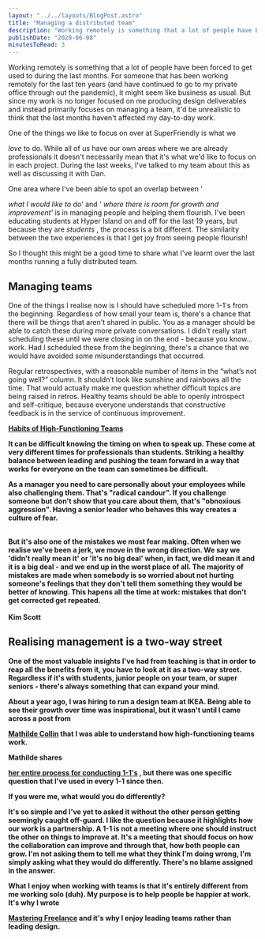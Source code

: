 ```yaml
---
layout: "../../layouts/BlogPost.astro"
title: "Managing a distributed team"
description: "Working remotely is something that a lot of people have been forced to get used to during the last months. For someone that has been working remotely for the last ten years (and have continued to go to my private office through out the pandemic), it might seem like business as usual. But since my work is no longer focused on me producing design deliverables and instead primarily focuses on managing a team, it'd be unrealistic to think that the last months haven't affected my day-to-day work.\n\n\nO"
publishDate: "2020-06-08"
minutesToRead: 3
---
```


<p>Working remotely is something that a lot of people have been forced to get used to during the last months. For someone that has been working remotely for the last ten years (and have continued to go to my private office through out the pandemic), it might seem like business as usual. But since my work is no longer focused on me producing design deliverables and instead primarily focuses on managing a team, it'd be unrealistic to think that the last months haven't affected my day-to-day work.</p>
<p>One of the things we like to focus on over at SuperFriendly is what we </p>
<em>love</em>
 to do. While all of us have our own areas where we are already professionals it doesn't necessarily mean that it's what we'd like to focus on in each project. During the last weeks, I've talked to my team about this as well as discussing it with Dan.</p>
<p>One area where I've been able to spot an overlap between ' </p>
<em>what I would like to do'</em>
 and ' 
<em>where there is room for growth and improvement'</e>
</em>
 is in managing people and helping them flourish. I've been educating students at Hyper Island on and off for the last 19 years, but because they are 
<em>students</e>
</em>
 , the process is a bit different. The similarity between the two experiences is that I get joy from seeing people flourish!</p>
<p>So I thought this might be a good time to share what I've learnt over the last months running a fully distributed team.</p>
<h2 id="managing-teams">Managing teams</h>
</h2>
<p>One of the things I realise now is I should have scheduled more 1-1's from the beginning. Regardless of how small your team is, there's a chance that there will be things that aren't shared in public. You as a manager should be able to catch these during more private conversations. I didn't really start scheduling these until we were closing in on the end - because you know... work. Had I scheduled these from the beginning, there's a chance that we would have avoided some misunderstandings that occurred.</p>
<div class="blockquote">
</div>
<div>
<p>Regular retrospectives, with a reasonable number of items in the “what’s not going well?” column. It shouldn’t look like sunshine and rainbows all the time. That would actually make me question whether difficult topics are being raised in retros. Healthy teams should be able to openly introspect and self-critique, because everyone understands that constructive feedback is in the service of continuous improvement. </p>
<strong>
<a href="https://deniseyu.io/2020/05/23/habits-of-high-performing-teams.html?ref="antonsten".com">Habits of High-Functioning Teams </a>
</div>
<p>It can be difficult knowing the timing on when to speak up. These come at very different times for professionals than students. Striking a healthy balance between leading and pushing the team forward in a way that works for everyone on the team can sometimes be difficult.</p>
<div class="blockquote">
</div>
<div>
<p>As a manager you need to care personally about your employees while also challenging them. That's "radical candour". If you challenge someone but don't show that you care about them, that's "obnoxious aggression". Having a senior leader who behaves this way creates a culture of fear. </p>
<br> But it's also one of the mistakes we most fear making. Often when we realise we've been a jerk, we move in the wrong direction. We say we 'didn't really mean it' or 'it's no big deal' when, in fact, we did mean it and it is a big deal - and we end up in the worst place of all. The majority of mistakes are made when somebody is so worried about not hurting someone's feelings that they don't tell them something they would be better of knowing. This hapens all the time at work: mistakes that don't get corrected get repeated. 
<br>
</br>
<strong>Kim Scott 
<h2 id="realising-management-is-a-two-way-street">Realising management is a two-way street</h>
</h2>
<p>One of the most valuable insights I've had from teaching is that in order to reap all the benefits from it, you have to look at it as a two-way street. Regardless if it's with students, junior people on your team, or super seniors - there's always something that can expand your mind.</p>
<p>About a year ago, I was hiring to run a design team at IKEA. Being able to see their growth over time was inspirational, but it wasn't until I came across a post from </p>
<a href="https://twitter.com/collinmathilde?ref_src="twsrc"%5Egoogle%7Ctwcamp%5Eserp%7Ctwgr%5Eauthor&ref="antonsten".com">Mathilde Collin</a>
 that I was able to understand how high-functioning teams work.</p>
<p>Mathilde shares </p>
<a href="https://medium.com/swlh/one-on-ones-are-my-most-valuable-meetings-heres-how-i-run-them-d9ae7c64dade?ref="antonsten".com">her entire process for conducting 1-1's</a>
 , but there was one specific question that I've used in every 1-1 since then.</p>
<div class="blockquote">
</div>
<div>
<p>If you were me, what would you do differently? </p>
</div>
<p>It's so simple and I've yet to asked it without the other person getting seemingly caught off-guard. I like the question because it highlights how our work is a partnership. A 1-1 is not a meeting where one should instruct the other on things to improve at. It's a meeting that should focus on how the collaboration can improve and through that, how both people can grow. I'm not asking them to tell me what they think I'm doing wrong, I'm simply asking what they would do differently. There's no blame assigned in the answer.</p>
<p>What I enjoy when working with teams is that it's entirely different from me working solo (duh). My purpose is to help people be happier at work. It's why I wrote </p>
<a href="https://antonsten.com/books/masteringfreelance/?ref="antonsten".com">Mastering Freelance</a>
 and it's why I enjoy leading teams rather than leading design.</p>
